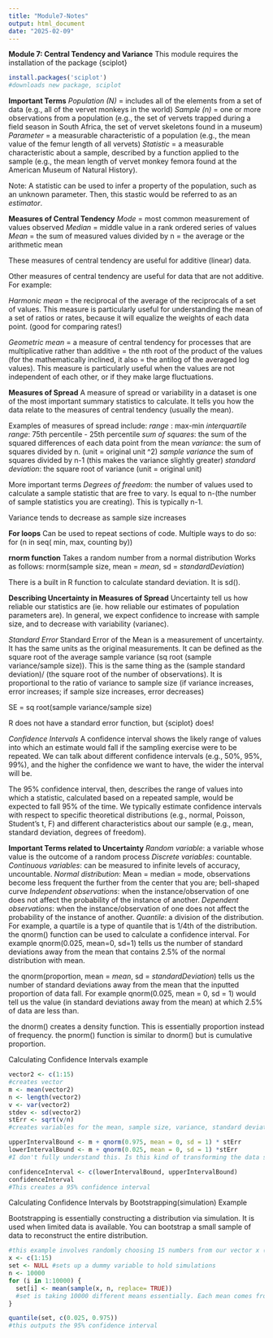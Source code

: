 ```yaml
---
title: "Module7-Notes"
output: html_document
date: "2025-02-09"
---
```

**Module 7: Central Tendency and Variance**
This module requires the installation of the package {sciplot}
```r
install.packages('sciplot')
#downloads new package, sciplot
```

**Important Terms**
*Population (N)* = includes all of the elements from a set of data (e.g., all of the vervet monkeys in the world)
*Sample (n)* = one or more observations from a population (e.g., the set of vervets trapped during a field season in South Africa, the set of vervet skeletons found in a museum)
*Parameter* = a measurable characteristic of a population (e.g., the mean value of the femur length of all vervets)
*Statistic* = a measurable characteristic about a sample, described by a function applied to the sample (e.g., the mean length of vervet monkey femora found at the American Museum of Natural History).

Note: A statistic can be used to infer a property of the population, such as an unknown parameter. Then, this stastic would be referred to as an *estimator*. 

**Measures of Central Tendency**
*Mode* = most common measurement of values observed
*Median* = middle value in a rank ordered series of values
*Mean* = the sum of measured values divided by n = the average or the arithmetic mean

These measures of central tendency are useful for additive (linear) data.

Other measures of central tendency are useful for data that are not additive. For example: 

*Harmonic mean* = the reciprocal of the average of the reciprocals of a set of values. This measure is particularly useful for understanding the mean of a set of ratios or rates, because it will equalize the weights of each data point. (good for comparing rates!)

*Geometric mean* = a measure of central tendency for processes that are multiplicative rather than additive = the nth root of the product of the values (for the mathematically inclined, it also = the antilog of the averaged log values). This measure is particularly useful when the values are not independent of each other, or if they make large fluctuations.

**Measures of Spread**
A measure of spread or variability in a dataset is one of the most important summary statistics to calculate. It tells you how the data relate to the measures of central tendency (usually the mean).

Examples of measures of spread include:
*range* : max-min
*interquartile range*: 75th percentile - 25th percentile
*sum of squares*: the sum of the squared differences of each data point from the mean
*variance*: the sum of squares divided by n. (unit = original unit ^2)
*sample variance* the sum of squares divided by n-1 (this makes the variance slightly greater)
*standard deviation*: the square root of variance (unit = original unit)

More important terms
*Degrees of freedom*: the number of values used to calculate a sample statistic that are free to vary. Is equal to n-(the number of sample statistics you are creating). This is typically n-1.

Variance tends to decrease as sample size increases 

**For loops**
Can be used to repeat sections of code. 
Multiple ways to do so: for (n in seq( min, max, counting by))

**rnorm function**
Takes a random number from a normal distribution
Works as follows: rnorm(sample size, mean = *mean*, sd = *standardDeviation*)

There is a built in R function to calculate standard deviation. It is sd(). 

**Describing Uncertainty in Measures of Spread**
Uncertainty tell us how reliable our statistics are (ie. how reliable our estimates of population parameters are).
In general, we expect confidence to increase with sample size, and to decrease with variability (varianec). 

*Standard Error* 
Standard Error of the Mean is a measurement of uncertainty. It has the same units as the original measurements. 
It can be defined as the square root of the average sample variance (sq root (sample variance/sample size)). This is the same thing as the (sample standard deviation)/ (the square root of the number of observations). It is proportional to the ratio of variance to sample size (if variance increases, error increases; if sample size increases, error decreases)

SE = sq root(sample variance/sample size)

R does not have a standard error function, but {sciplot} does!

*Confidence Intervals*
A confidence interval shows the likely range of values into which an estimate would fall if the sampling exercise were to be repeated. We can talk about different confidence intervals (e.g., 50%, 95%, 99%), and the higher the confidence we want to have, the wider the interval will be.

The 95% confidence interval, then, describes the range of values into which a statistic, calculated based on a repeated sample, would be expected to fall 95% of the time. We typically estimate confidence intervals with respect to specific theoretical distributions (e.g., normal, Poisson, Student’s t, F) and different characteristics about our sample (e.g., mean, standard deviation, degrees of freedom).

**Important Terms related to Uncertainty**
*Random variable*: a variable whose value is the outcome of a random process
*Discrete variables*: countable. 
*Continuous variables*: can be measured to infinite levels of accuracy, uncountable.
*Normal distribution*: Mean = median = mode, observations become less frequent the further from the center that you are; bell-shaped curve
*Independent observations*: when the instance/observation of one does not affect the probability of the instance of another. 
*Dependent observations*: when the instance/observation of one does not affect the probability of the instance of another. 
*Quantile*: a division of the distribution. For example, a quartile is a type of quantile that is 1/4th of the distribution. 
  the qnorm() function can be used to calculate a confidence interval. For example qnorm(0.025, mean=0, sd=1) tells us the number of standard deviations away from the mean that contains 2.5% of the normal distribution with mean. 
  
the qnorm(proportion, mean = *mean*, sd = *standardDeviation*) tells us the number of standard deviations away from the mean that the inputted proportion of data fall. For example qnorm(0.025, mean = 0, sd = 1) would tell us the value (in standard deviations away from the mean) at which 2.5% of data are less than. 

the dnorm() creates a density function. This is essentially proportion instead of frequency. 
the pnorm() function is similar to dnorm() but is cumulative proportion.


Calculating Confidence Intervals example
```r
vector2 <- c(1:15)
#creates vector
m <- mean(vector2)
n <- length(vector2)
v <- var(vector2)
stdev <- sd(vector2)
stErr <- sqrt(v/n)
#creates variables for the mean, sample size, variance, standard deviation, and standard error 

upperIntervalBound <- m + qnorm(0.975, mean = 0, sd = 1) * stErr
lowerIntervalBound <- m + qnorm(0.025, mean = 0, sd = 1) *stErr
#I don't fully understand this. Is this kind of transforming the data so that x axis is number of sd away from the mean, and thus the mean is 0?

confidenceInterval <- c(lowerIntervalBound, upperIntervalBound)
confidenceInterval
#This creates a 95% confidence interval
```

Calculating Confidence Intervals by Bootstrapping(simulation) Example

Bootstrapping is essentially constructing a distribution via simulation. It is used when limited data is available. You can bootstrap a small sample of data to reconstruct the entire distribution. 
```r
#this example involves randomly choosing 15 numbers from our vector x (which holds numbers 1-15) with replacement, 10000 times. 
x <- c(1:15)
set <- NULL #sets up a dummy variable to hold simulations
n <- 10000
for (i in 1:10000) {
  set[i] <- mean(sample(x, n, replace= TRUE))
  #set is taking 10000 different means essentially. Each mean comes from a simulated data set of 15 numbers that are picked from the vector x (with replacement, meaning there can be repeats)
}

quantile(set, c(0.025, 0.975))
#this outputs the 95% confidence interval
```

